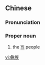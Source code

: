 ==Chinese==
{{zh-forms}}

===Pronunciation===
{{zh-pron
|m=Yízú
|c=ji4 zuk6
|cat=pn
}}

===Proper noun===
{{zh-proper noun}}

# the [[Yi]] people

[[vi:彝族]]